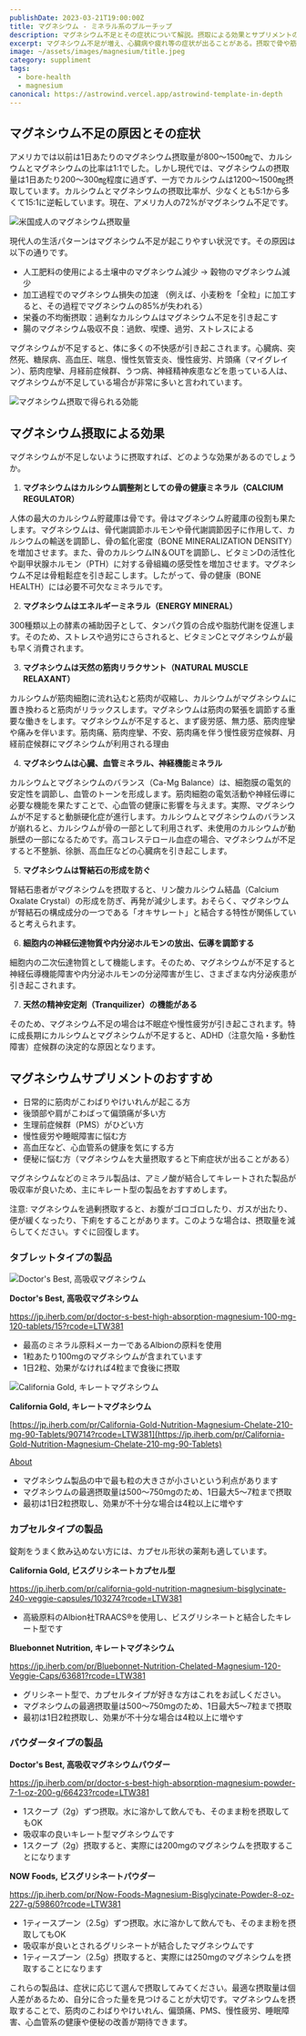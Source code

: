 ```yaml
---
publishDate: 2023-03-21T19:00:00Z
title: マグネシウム - ミネラル系のブルーチップ
description: マグネシウム不足とその症状について解説。摂取による効果とサプリメントのおすすめについても触れています。健康な生活を送るための情報を提供します。
excerpt: マグネシウム不足が増え、心臓病や疲れ等の症状が出ることがある。摂取で骨や筋肉に良い効果が得られる。サプリでの補充がおすすめです。
image: ~/assets/images/magnesium/title.jpeg
category: suppliment
tags:
  - bore-health
  - magnesium
canonical: https://astrowind.vercel.app/astrowind-template-in-depth
---
```




## マグネシウム不足の原因とその症状

アメリカでは以前は1日あたりのマグネシウム摂取量が800～1500㎎で、カルシウムとマグネシウムの比率は1:1でした。しかし現代では、マグネシウムの摂取量は1日あたり200～300㎎程度に過ぎず、一方でカルシウムは1200～1500㎎摂取しています。カルシウムとマグネシウムの摂取比率が、少なくとも5:1から多くて15:1に逆転しています。現在、アメリカ人の72%がマグネシウム不足です。

<Image src={intake} quality="high" alt="米国成人のマグネシウム摂取量" />

現代人の生活パターンはマグネシウム不足が起こりやすい状況です。その原因は以下の通りです。

- 人工肥料の使用による土壌中のマグネシウム減少 → 穀物のマグネシウム減少
- 加工過程でのマグネシウム損失の加速 （例えば、小麦粉を「全粒」に加工すると、その過程でマグネシウムの85%が失われる）
- 栄養の不均衡摂取：過剰なカルシウムはマグネシウム不足を引き起こす
- 腸のマグネシウム吸収不良：過飲、喫煙、過労、ストレスによる

マグネシウムが不足すると、体に多くの不快感が引き起こされます。心臓病、突然死、糖尿病、高血圧、喘息、慢性気管支炎、慢性疲労、片頭痛（マイグレイン）、筋肉痙攣、月経前症候群、うつ病、神経精神疾患などを患っている人は、マグネシウムが不足している場合が非常に多いと言われています。

<Image src={benefit} quality="high" alt="マグネシウム摂取で得られる効能" />


## マグネシウム摂取による効果

マグネシウムが不足しないように摂取すれば、どのような効果があるのでしょうか。

1. **マグネシウムはカルシウム調整剤としての骨の健康ミネラル（CALCIUM REGULATOR）**
  
  人体の最大のカルシウム貯蔵庫は骨です。骨はマグネシウム貯蔵庫の役割も果たします。マグネシウムは、骨代謝調節ホルモンや骨代謝調節因子に作用して、カルシウムの輸送を調節し、骨の鉱化密度（BONE MINERALIZATION DENSITY）を増加させます。また、骨のカルシウムIN＆OUTを調節し、ビタミンDの活性化や副甲状腺ホルモン（PTH）に対する骨組織の感受性を増加させます。マグネシウム不足は骨粗鬆症を引き起こします。したがって、骨の健康（BONE HEALTH）には必要不可欠なミネラルです。

2. **マグネシウムはエネルギーミネラル（ENERGY MINERAL）**

 300種類以上の酵素の補助因子として、タンパク質の合成や脂肪代謝を促進します。そのため、ストレスや過労にさらされると、ビタミンCとマグネシウムが最も早く消費されます。

3. **マグネシウムは天然の筋肉リラクサント（NATURAL MUSCLE RELAXANT）**

  カルシウムが筋肉細胞に流れ込むと筋肉が収縮し、カルシウムがマグネシウムに置き換わると筋肉がリラックスします。マグネシウムは筋肉の緊張を調節する重要な働きをします。マグネシウムが不足すると、まず疲労感、無力感、筋肉痙攣や痛みを伴います。筋肉痛、筋肉痙攣、不安、筋肉痛を伴う慢性疲労症候群、月経前症候群にマグネシウムが利用される理由

4. **マグネシウムは心臓、血管ミネラル、神経機能ミネラル**

  カルシウムとマグネシウムのバランス（Ca-Mg Balance）は、細胞膜の電気的安定性を調節し、血管のトーンを形成します。筋肉細胞の電気活動や神経伝導に必要な機能を果たすことで、心血管の健康に影響を与えます。実際、マグネシウムが不足すると動脈硬化症が進行します。カルシウムとマグネシウムのバランスが崩れると、カルシウムが骨の一部として利用されず、未使用のカルシウムが動脈壁の一部になるためです。高コレステロール血症の場合、マグネシウムが不足すると不整脈、徐脈、高血圧などの心臓病を引き起こします。

5. **マグネシウムは腎結石の形成を防ぐ**

  腎結石患者がマグネシウムを摂取すると、リン酸カルシウム結晶（Calcium Oxalate Crystal）の形成を防ぎ、再発が減少します。おそらく、マグネシウムが腎結石の構成成分の一つである「オキサレート」と結合する特性が関係していると考えられます。

6. **細胞内の神経伝達物質や内分泌ホルモンの放出、伝導を調節する**
  
  細胞内の二次伝達物質として機能します。そのため、マグネシウムが不足すると神経伝導機能障害や内分泌ホルモンの分泌障害が生じ、さまざまな内分泌疾患が引き起こされます。

7. **天然の精神安定剤（Tranquilizer）の機能がある**

  そのため、マグネシウム不足の場合は不眠症や慢性疲労が引き起こされます。特に成長期にカルシウムとマグネシウムが不足すると、ADHD（注意欠陥・多動性障害）症候群の決定的な原因となります。


## マグネシウムサプリメントのおすすめ

- 日常的に筋肉がこわばりやけいれんが起こる方
- 後頭部や肩がこわばって偏頭痛が多い方
- 生理前症候群（PMS）がひどい方
- 慢性疲労や睡眠障害に悩む方
- 高血圧など、心血管系の健康を気にする方
- 便秘に悩む方（マグネシウムを大量摂取すると下痢症状が出ることがある）

マグネシウムなどのミネラル製品は、アミノ酸が結合してキレートされた製品が吸収率が良いため、主にキレート型の製品をおすすめします。

注意: マグネシウムを過剰摂取すると、お腹がゴロゴロしたり、ガスが出たり、便が緩くなったり、下痢をすることがあります。このような場合は、摂取量を減らしてください。すぐに回復します。

### タブレットタイプの製品

<Image src={doctors_best_magnesium} height={400} alt="Doctor's Best, 高吸収マグネシウム" format="jpeg" />

**Doctor's Best, 高吸収マグネシウム**

https://jp.iherb.com/pr/doctor-s-best-high-absorption-magnesium-100-mg-120-tablets/15?rcode=LTW381

  - 最高のミネラル原料メーカーであるAlbionの原料を使用
  - 1粒あたり100mgのマグネシウムが含まれています
  - 1日2粒、効果がなければ4粒まで食後に摂取


<Image src={california_magnesium} height={400} alt="California Gold, キレートマグネシウム" format="jpeg" />

**California Gold, キレートマグネシウム**

[https://jp.iherb.com/pr/California-Gold-Nutrition-Magnesium-Chelate-210-mg-90-Tablets/90714?rcode=LTW381](https://jp.iherb.com/pr/California-Gold-Nutrition-Magnesium-Chelate-210-mg-90-Tablets)

<a href="/about/">About</a>


  - マグネシウム製品の中で最も粒の大きさが小さいという利点があります
  - マグネシウムの最適摂取量は500〜750mgのため、1日最大5〜7粒まで摂取
  - 最初は1日2粒摂取し、効果が不十分な場合は4粒以上に増やす

### カプセルタイプの製品 
錠剤をうまく飲み込めない方には、カプセル形状の薬剤も適しています。


**California Gold, ビスグリシネートカプセル型**

https://jp.iherb.com/pr/california-gold-nutrition-magnesium-bisglycinate-240-veggie-capsules/103274?rcode=LTW381

  - 高級原料のAlbion社TRAACS®を使用し、ビスグリシネートと結合したキレート型です


**Bluebonnet Nutrition, キレートマグネシウム**

https://jp.iherb.com/pr/Bluebonnet-Nutrition-Chelated-Magnesium-120-Veggie-Caps/63681?rcode=LTW381

  - グリシネート型で、カプセルタイプが好きな方はこれをお試しください。
  - マグネシウムの最適摂取量は500〜750mgのため、1日最大5〜7粒まで摂取
  - 最初は1日2粒摂取し、効果が不十分な場合は4粒以上に増やす

### パウダータイプの製品 


**Doctor's Best, 高吸収マグネシウムパウダー**

https://jp.iherb.com/pr/doctor-s-best-high-absorption-magnesium-powder-7-1-oz-200-g/66423?rcode=LTW381

  - 1スクープ（2g）ずつ摂取。水に溶かして飲んでも、そのまま粉を摂取してもOK
  - 吸収率の良いキレート型マグネシウムです
  - 1スクープ（2g）摂取すると、実際には200mgのマグネシウムを摂取することになります



**NOW Foods, ビスグリシネートパウダー**

https://jp.iherb.com/pr/Now-Foods-Magnesium-Bisglycinate-Powder-8-oz-227-g/59860?rcode=LTW381

  - 1ティースプーン（2.5g）ずつ摂取。水に溶かして飲んでも、そのまま粉を摂取してもOK
  - 吸収率が良いとされるグリシネートが結合したマグネシウムです
  - 1ティースプーン（2.5g）摂取すると、実際には250mgのマグネシウムを摂取することになります

これらの製品は、症状に応じて選んで摂取してみてください。最適な摂取量は個人差があるため、自分に合った量を見つけることが大切です。マグネシウムを摂取することで、筋肉のこわばりやけいれん、偏頭痛、PMS、慢性疲労、睡眠障害、心血管系の健康や便秘の改善が期待できます。
